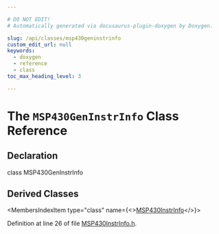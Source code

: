 ```yaml
---

# DO NOT EDIT!
# Automatically generated via docusaurus-plugin-doxygen by Doxygen.

slug: /api/classes/msp430geninstrinfo
custom_edit_url: null
keywords:
  - doxygen
  - reference
  - class
toc_max_heading_level: 3

---
```





# The `MSP430GenInstrInfo` Class Reference

<DoxygenPage pluginConfig={pluginConfig}>



## Declaration

<CodeBlock>class MSP430GenInstrInfo</CodeBlock>

## Derived Classes

<MembersIndex>

<MembersIndexItem
  type="class"
  name={<><a href="/docs/api/classes/llvm/msp430instrinfo">MSP430InstrInfo</a></>}>
</MembersIndexItem>

</MembersIndex>


Definition at line 26 of file <a href="/docs/api/files/lib/lib/target/lib/target/msp430/msp430instrinfo-h">MSP430InstrInfo.h</a>.

</DoxygenPage>
